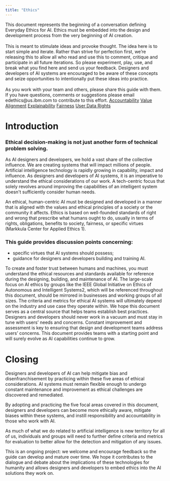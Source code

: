 ```yaml
---
title: "Ethics"
---
```



<PageDescription>
  This document represents the beginning of a conversation defining Everyday Ethics for AI. Ethics must be embedded into the design and development process from the very beginning of AI creation.
  <br/><br/>This is meant to stimulate ideas and provoke thought. The idea here is to start simple and iterate. Rather than strive for perfection first, we’re releasing this to allow all who read and use this to comment, critique and participate in all future iterations. So please experiment, play, use, and break what you find here and send us your feedback. Designers and developers of AI systems are encouraged to be aware of these concepts and seize opportunities to intentionally put these ideas into practice.
  <br/><br/>As you work with your team and others, please share this guide with them. If you have questions, comments or suggestions please email edethics@us.ibm.com to contribute to this effort.
</PageDescription>

<AnchorLinks>
  <a href="#">Accountability</a>
  <a href="#">Value Alignment</a>
  <a href="#">Explainability</a>
  <a href="#">Fairness</a>
  <a href="#">User Data Rights</a>
</AnchorLinks>

# Introduction

### Ethical decision-making is not just another form of technical problem solving.
As AI designers and developers, we hold a vast share of the collective influence. We are creating systems that will impact millions of people.
Artificial intelligence technology is rapidly growing in capability, impact and influence. As designers and developers of AI systems, it is an imperative to understand the ethical considerations of our work.
A tech-centric focus that solely revolves around improving the capabilities of an intelligent system doesn't sufficiently consider human needs.

An ethical, human-centric AI must be designed and developed in a manner that is aligned with the values and ethical principles of a society or the community it affects.
Ethics is based on well-founded standards of right and wrong that prescribe what humans ought to do, usually in terms of rights, obligations, benefits to society, fairness, or specific virtues (Markkula Center for Applied Ethics 1).

### This guide provides discussion points concerning:
 - specific virtues that AI systems should possess;
 - guidance for designers and developers building and training AI.

To create and foster trust between humans and machines, you must understand the ethical resources and standards available for reference during the designing, building, and maintenance of AI.
The large-scale focus on AI ethics by groups like the IEEE Global Initiative on Ethics of Autonomous and Intelligent Systems2, which will be referenced throughout this document, should be mirrored in businesses and working groups of all sizes.
The criteria and metrics for ethical AI systems will ultimately depend on the industry and use case they operate within. We hope this document serves as a central source that helps teams establish best practices.
Designers and developers should never work in a vacuum and must stay in tune with users’ needs and concerns.
Constant improvement and assessment is key to ensuring that design and development teams address users’ concerns. This document provides teams with a starting point and will surely evolve as AI capabilities continue to grow.



 # Closing
 Designers and developers of AI can help mitigate bias and
 disenfranchisement by practicing within these five areas of
 ethical considerations. AI systems must remain flexible enough to
 undergo constant maintenance and improvement as ethical challenges
 are discovered and remediated.

 By adopting and practicing the five focal areas covered in this
 document, designers and developers can become more ethically
 aware, mitigate biases within these systems, and instill
 responsibility and accountability in those who work with AI.

 As much of what we do related to artificial intelligence is new
 territory for all of us, individuals and groups will need to
 further define criteria and metrics for evaluation to better allow
 for the detection and mitigation of any issues.

 This is an ongoing project: <span className="ibm-type-semibold">we
 welcome and encourage feedback so the guide can develop and mature
 over time</span>. We hope it contributes to the dialogue and
 debate about the implications of these technologies for humanity
 and allows designers and developers to embed ethics into the AI
 solutions they work on.
